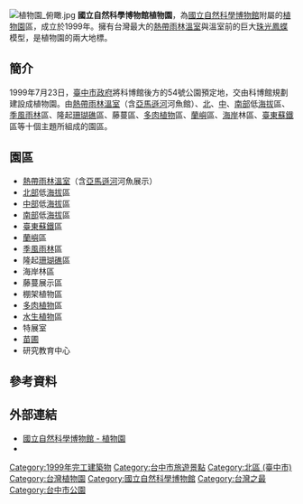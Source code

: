 {{unreferenced|time=2019-05-13T15:04:35+00:00}}
{{Infobox zoo
| name             = 國立自然科學博物館植物園<br><small>Botanical Garden of National Museum of Natural Science</small>
| logo             = 
| logo_width       = 
| logo_caption     = 
| image            = Entrance of Botanical Garden of NMNS, Taichung.jpg
| image_width      = 250px
| image_caption    = 熱帶雨林溫室入口，一旁設有[[珠光裳鳳蝶|珠光裳鳳蝶]]的模型
| slogan           =
| date_opened      = 1999年7月23日
| date_opening     = 
| date_closed      = 
| location         = [[臺中市|臺中市]]北區館前路一號
| coordinates      = 
| area             = 
| floorspace       = 
| num_animals      = 
| num_species      = 
| largest_tank_vol = 
| total_tank_vol   = 
| annual_visitors  = 
| members          = 
| exhibits         = 
| owner            = 
| director         = 
| management       = [[國立自然科學博物館|國立自然科學博物館]]
| publictransit    = 
| website          = 
}}
[[File:植物園_俯瞰.jpg|thumb]]
'''國立自然科學博物館植物園'''，為[[國立自然科學博物館|國立自然科學博物館]]附屬的[[植物園|植物園]]區，成立於1999年。擁有台灣最大的[[熱帶雨林|熱帶雨林]][[溫室|溫室]]與溫室前的巨大[[珠光鳳蝶|珠光鳳蝶]]模型，是植物園的兩大地標。

== 簡介 ==
1999年7月23日，[[臺中市政府|臺中市政府]]將科博館後方的54號公園預定地，交由科博館規劃建設成植物園。由[[熱帶雨林|熱帶雨林]][[溫室|溫室]]（含[[亞馬遜河|亞馬遜河]]河魚館）、[[臺灣北部|北]]、[[臺灣中部|中]]、[[臺灣南部|南部]]低[[海拔|海拔]]區、[[季風雨林|季風雨林]]區、隆起[[珊瑚礁|珊瑚礁]]區、藤蔓區、[[多肉植物|多肉植物]]區、[[蘭嶼|蘭嶼]]區、[[海岸|海岸]]林區、[[臺東縣|臺東]][[蘇鐵|蘇鐵]]區等十個主題所組成的園區。

== 園區 ==
*[[熱帶雨林|熱帶雨林]][[溫室|溫室]]（含[[亞馬遜河|亞馬遜河]]河魚展示）
*[[臺灣北部|北部]]低[[海拔|海拔]]區
*[[臺灣中部|中部]]低[[海拔|海拔]]區
*[[臺灣南部|南部]]低[[海拔|海拔]]區
*[[臺東縣|臺東]][[蘇鐵|蘇鐵]]區
*[[蘭嶼|蘭嶼]]區
*[[季風雨林|季風雨林]]區
*隆起[[珊瑚礁|珊瑚礁]]區
*海岸林區
*藤蔓展示區
*棚架植物區
*[[多肉植物|多肉植物]]區
*[[水生植物|水生植物]]區
*特展室
*[[苗圃|苗圃]]
*研究教育中心

== 參考資料 ==
{{reflist}}

== 外部連結 ==
*[https://www.nmns.edu.tw/exhibit/gallery/BotanicalGarden/info/ 國立自然科學博物館 - 植物園]{{Wayback|url=https://www.nmns.edu.tw/exhibit/gallery/BotanicalGarden/info/ |date=20210112092942 }}
*{{facebook|nmnsTaiwan|國立自然科學博物館}}

[[Category:1999年完工建築物|Category:1999年完工建築物]]
[[Category:台中市旅遊景點|Category:台中市旅遊景點]]
[[Category:北區_(臺中市)|Category:北區 (臺中市)]]
[[Category:台灣植物園|Category:台灣植物園]]
[[Category:國立自然科學博物館|Category:國立自然科學博物館]]
[[Category:台灣之最|Category:台灣之最]]
[[Category:台中市公園|Category:台中市公園]]